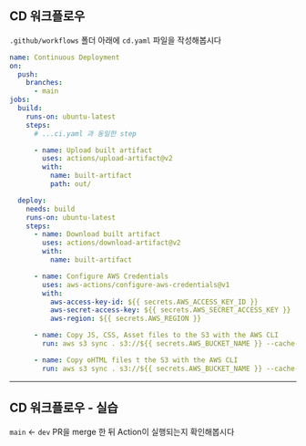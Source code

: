 ## CD 워크플로우

`.github/workflows` 폴더 아래에 `cd.yaml` 파일을 작성해봅시다

```yaml
name: Continuous Deployment
on:
  push:
    branches:
      - main
jobs:
  build:
    runs-on: ubuntu-latest
    steps:
      # ...ci.yaml 과 동일한 step

      - name: Upload built artifact
        uses: actions/upload-artifact@v2
        with:
          name: built-artifact
          path: out/

  deploy:
    needs: build
    runs-on: ubuntu-latest
    steps:
      - name: Download built artifact
        uses: actions/download-artifact@v2
        with:
          name: built-artifact

      - name: Configure AWS Credentials
        uses: aws-actions/configure-aws-credentials@v1
        with:
          aws-access-key-id: ${{ secrets.AWS_ACCESS_KEY_ID }}
          aws-secret-access-key: ${{ secrets.AWS_SECRET_ACCESS_KEY }}
          aws-region: ${{ secrets.AWS_REGION }}

      - name: Copy JS, CSS, Asset files to the S3 with the AWS CLI
        run: aws s3 sync . s3://${{ secrets.AWS_BUCKET_NAME }} --cache-control "public, max-age=31536000" --exclude "*.html"

      - name: Copy oHTML files t the S3 with the AWS CLI
        run: aws s3 sync . s3://${{ secrets.AWS_BUCKET_NAME }} --cache-control "no-cache"
```

---

## CD 워크플로우 - 실습

`main` <- `dev` PR을 merge 한 뒤 Action이 실행되는지 확인해봅시다

